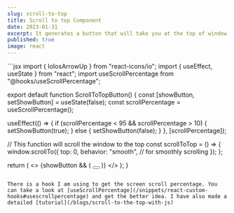 ```yaml
---
slug: scroll-to-top
title: Scroll to top Component
date: 2023-01-31
excerpt: It generates a button that will take you at the top of window.
published: true
image: react
---
```



<CodeTitle  title="components/ScrollToTop.tsx" lang="jsx" />
```jsx
import { IoIosArrowUp } from "react-icons/io";
import { useEffect, useState } from "react";
import useScrollPercentage from "@hooks/useScrollPercentage";

export default function ScrollToTopButton() {
  const [showButton, setShowButton] = useState(false);
  const scrollPercentage = useScrollPercentage();

  useEffect(() => {
    if (scrollPercentage < 95 && scrollPercentage > 10) {
      setShowButton(true);
    } else {
      setShowButton(false);
    }
  }, [scrollPercentage]);

  // This function will scroll the window to the top
  const scrollToTop = () => {
    window.scrollTo({
      top: 0,
      behavior: "smooth", // for smoothly scrolling
    });
  };

  return (
    <>
      {showButton && (
        <button
          onClick={scrollToTop}
          aria-label="Scroll To Top"
          className="fixed bottom-20 right-8 md:bottom-[50px] md:right-[20px]  z-40 print:hidden"
        >
          <IoIosArrowUp className="bg-black dark:bg-gray-200 dark:text-darkPrimary text-white rounded-lg shadow-lg text-[45px] md:mr-10" />
        </button>
      )}
    </>
  );
}
```

There is a hook I am using to get the screen scroll percentage. You can take a look at [useScrollPercentage](/snippets/react-custom-hooks#usescrollpercentage) and get the better idea. I have also made a detailed [tutorial](/blogs/scroll-to-the-top-with-js) 